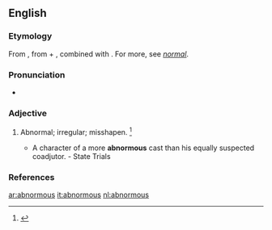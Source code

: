 ==English==

===Etymology===
From {{etyl|la|en}} {{m|la|abnormis}}, from {{m|la|ab-}} + {{m|la|norma||rule}}, combined with {{m|en|-ous|}}. For more, see ''[[normal]]''.

===Pronunciation===
* {{a|US}} {{IPA|/ˈæbˌnɔɹ.məs/|/əbˈnɔɹ.məs/|lang=en}}

===Adjective===
{{en-adj}}

# {{label|en|archaic}} Abnormal; irregular; misshapen. {{defdate|First attested in the mid 18<sup>th</sup> century.}}<ref name=SOED>{{R:SOED5|page=6}}</ref>
#* A character of a more '''abnormous''' cast than his equally suspected coadjutor. - State Trials

===References===
<references/>

[[ar:abnormous]]
[[it:abnormous]]
[[nl:abnormous]]